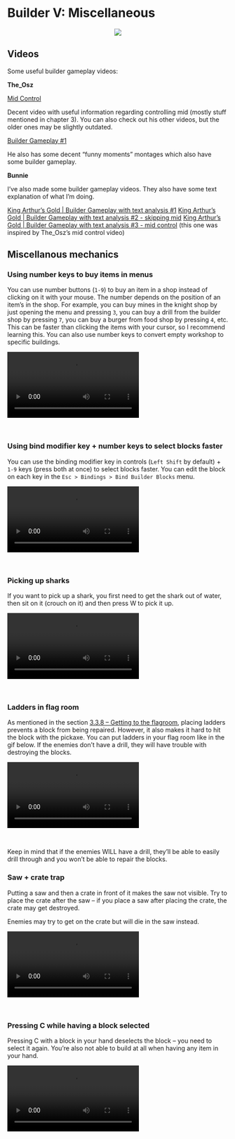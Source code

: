 # Builder V: Miscellaneous

<p align="center">
  <img src="imgs/pikaks.png">
</p>

## Videos

Some useful builder gameplay videos:

**The_Osz**

[Mid Control](https://www.youtube.com/watch?v=oPE31PJZdTs)

Decent video with useful information regarding controlling mid (mostly stuff mentioned in chapter 3). You can also check out his other videos, but the older ones may be slightly outdated. 

[Builder Gameplay #1](https://www.youtube.com/watch?v=dg5U205jNsM)

He also has some decent "funny moments" montages which also have some builder gameplay.

**Bunnie**

I've also made some builder gameplay videos. They also have some text explanation of what I'm doing.

[King Arthur's Gold | Builder Gameplay with text analysis #1](https://www.youtube.com/watch?v=IcW9HjIoNyk)
[King Arthur's Gold | Builder Gameplay with text analysis #2 - skipping mid](https://www.youtube.com/watch?v=ufn-vvJ4dW8)
[King Arthur's Gold | Builder Gameplay with text analysis #3 - mid control](https://www.youtube.com/watch?v=ifUbBrrLRnM) (this one was inspired by The_Osz's mid control video)

## Miscellanous mechanics

### Using number keys to buy items in menus

You can use number buttons (`1-9`) to buy an item in a shop instead of clicking on it with your mouse. The number depends on the position of an item's in the shop. For example, you can buy mines in the knight shop by just opening the menu and pressing `3`, you can buy a drill from the builder shop by pressing `7`, you can buy a burger from food shop by pressing `4`, etc. This can be faster than clicking the items with your cursor, so I recommend learning this. You can also use number keys to convert empty workshop to specific buildings.

<video style="display:block; max-width:100%; height:auto;" src="webm/05-misc/quicksel.webm" controls loop="loop" preload></video><br>

### Using bind modifier key + number keys to select blocks faster

You can use the binding modifier key in controls (`Left Shift` by default) + `1-9` keys (press both at once) to select blocks faster. You can edit the block on each key in the `Esc > Bindings > Bind Builder Blocks` menu.

<video style="display:block; max-width:100%; height:auto;" src="webm/05-misc/quickpl.webm" controls loop="loop" preload></video><br>

### Picking up sharks

If you want to pick up a shark, you first need to get the shark out of water, then sit on it (crouch on it) and then press W to pick it up.

<video style="display:block; max-width:100%; height:auto;" src="webm/05-misc/shark.webm" controls loop="loop" preload></video><br>

### Ladders in flag room

As mentioned in the section [3.3.8 -- Getting to the flagroom](https://deynarde.github.io/kag-builder-guide/builder-iii-progressive-playstyle.html#getting-to-the-flagroom), placing ladders prevents a block from being repaired. However, it also makes it hard to hit the block with the pickaxe. You can put ladders in your flag room like in the gif below. If the enemies don't have a drill, they will have trouble with destroying the blocks.

<video style="display:block; max-width:100%; height:auto;" src="webm/05-misc/oddladder.webm" controls loop="loop" preload></video><br>

Keep in mind that if the enemies WILL have a drill, they'll be able to easily drill through and you won't be able to repair the blocks.

### Saw + crate trap

Putting a saw and then a crate in front of it makes the saw not visible. Try to place the crate after the saw -- if you place a saw after placing the crate, the crate may get destroyed. 

Enemies may try to get on the crate but will die in the saw instead.

<video style="display:block; max-width:100%; height:auto;" src="webm/05-misc/cratsaw.webm" controls loop="loop" preload></video><br>

### Pressing C while having a block selected

Pressing C with a block in your hand deselects the block -- you need to select it again. You're also not able to build at all when having any item in your hand.

<video style="display:block; max-width:100%; height:auto;" src="webm/05-misc/clickc.webm" controls loop="loop" preload></video><br>
